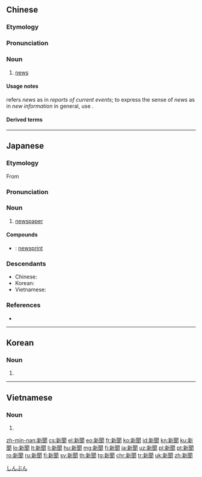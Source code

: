 {{also|新闻}}
==Chinese==
{{zh-forms|s=新闻}}

===Etymology===
{{wasei kango||しんぶん|news, newspaper||recent events}}

===Pronunciation===
{{zh-pron
|m=xīnwén
|ma=zh-xīnwén.ogg
|c=san1 man4,san1 man4-2
|h=pfs=sîn-vùn
|md=sĭng-ùng
|mn=sin-bûn
|w=1xin ven
|cat=n
}}

===Noun===
{{zh-noun}}

# {{lb|zh|countable|uncountable}} [[news]] {{gloss|reports of current events}} {{zh-mw|條|個}}
#: {{zh-x|國營 新聞 媒體|state-run '''news''' media}}

====Usage notes====
{{zh-l|新聞}} refers ''news'' as in ''reports of current events''; to express the sense of ''news'' as in ''new information'' in general, use {{zh-l|消息}}.

====Derived terms====
{{zh-der|新聞發布會|新聞稿|新聞公報|新聞工作|新聞價值|新聞界|新聞聯播|新聞片|新聞攝影|新聞述評|新聞特寫|新聞學|新聞業|新聞紙|新聞自由}}

{{zh-cat|Beginning|Media}}

----

==Japanese==
{{wikipedia|lang=ja}}
{{ja-kanjitab|しん|ぶん|yomi=o}}

===Etymology===
From {{etyl|ltc|ja|sort=しんぶん}} {{m|ltc|新聞|tr=sin mjun}}

===Pronunciation===
{{ja-pron|しんぶん|acc=h|acc_ref=NHK,DJR,SMK5|y=ko}}

===Noun===
{{ja-noun|しんぶん}}

# [[newspaper]]

====Compounds====
* {{ja-r|新聞紙|しんぶんし}}: [[newsprint]]

===Descendants===
* Chinese: {{zh-l|新聞}}
* Korean: {{ko-l|신문}}
* Vietnamese: {{vi-l|tân văn}}

===References===
<references/>
* {{R:Shogakukan}}

[[Category:Japanese basic words|しんぶん]]
{{catlangcode|ja|Media|Periodicals|sort=しんぶん}}

----

==Korean==
{{ko-hanjatab}}

===Noun===
{{ko-noun|mr=sinmun|y=sinmun|hangeul=신문}}

# {{hanja form of|신문|[[newspaper]]}}

----

==Vietnamese==
{{vi-hantutab}}

===Noun===
{{vi-hantu|pos=noun}}

# {{han tu form of|tân văn|[[newspaper]]}}

[[zh-min-nan:新聞]]
[[cs:新聞]]
[[el:新聞]]
[[eo:新聞]]
[[fr:新聞]]
[[ko:新聞]]
[[id:新聞]]
[[kn:新聞]]
[[ku:新聞]]
[[lo:新聞]]
[[lt:新聞]]
[[li:新聞]]
[[hu:新聞]]
[[mg:新聞]]
[[fj:新聞]]
[[ja:新聞]]
[[uz:新聞]]
[[pl:新聞]]
[[pt:新聞]]
[[ro:新聞]]
[[ru:新聞]]
[[fi:新聞]]
[[sv:新聞]]
[[th:新聞]]
[[tg:新聞]]
[[chr:新聞]]
[[tr:新聞]]
[[uk:新聞]]
[[zh:新聞]]